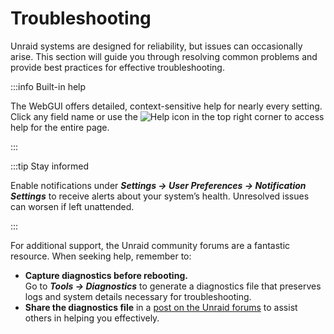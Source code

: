 # Troubleshooting

Unraid systems are designed for reliability, but issues can occasionally arise. This section will guide you through resolving common problems and provide best practices for effective troubleshooting.

:::info Built-in help

The WebGUI offers detailed, context-sensitive help for nearly every setting. Click any field name or use the ![Help](/img/Help-icon.jpg) icon in the top right corner to access help for the entire page.

:::

:::tip Stay informed

Enable notifications under ***Settings → User Preferences → Notification Settings*** to receive alerts about your system’s health. Unresolved issues can worsen if left unattended.

:::

For additional support, the Unraid community forums are a fantastic resource. When seeking help, remember to:

- **Capture diagnostics before rebooting.**\
  Go to ***Tools → Diagnostics*** to generate a diagnostics file that preserves logs and system details necessary for troubleshooting.
- **Share the diagnostics file** in a [post on the Unraid forums](http://forums.unraid.net/) to assist others in helping you effectively.
